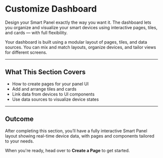 
# Customize Dashboard

Design your Smart Panel exactly the way you want it. The dashboard lets you organize and visualize your smart devices
using interactive pages, tiles, and cards — with full flexibility.

<Callout type="info">
	Your dashboard is built using a modular layout of pages, tiles, and data sources. You can mix and match layouts, organize
	devices, and tailor views for different screens.
</Callout>

---

## What This Section Covers

- How to create pages for your panel UI
- Add and arrange tiles and cards
- Link data from devices to UI components
- Use data sources to visualize device states

---

## Outcome

After completing this section, you’ll have a fully interactive Smart Panel layout showing real-time device data, with pages
and components tailored to your needs.

When you're ready, head over to **Create a Page** to get started.
